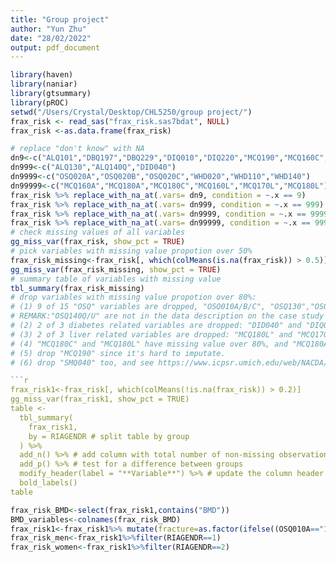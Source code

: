 ```yaml
---
title: "Group project"
author: "Yun Zhu"
date: "28/02/2022"
output: pdf_document
---
```


```r
library(haven)
library(naniar)
library(gtsummary)
library(pROC)
setwd("/Users/Crystal/Desktop/CHL5250/group project/")
frax_risk <- read_sas("frax_risk.sas7bdat", NULL)
frax_risk <-as.data.frame(frax_risk)
```

```r
# replace "don't know" with NA
dn9<-c("ALQ101","DBQ197","DBQ229","DIQ010","DIQ220","MCQ190","MCQ160C","OSQ010A","OSQ010B","OSQ010C","OSQ40AA","OSQ40BA","OSQ40CA","OSQ070","OSQ130","OSQ170","OSQ200")
dn999<-c("ALQ130","ALQ140Q","DID040")
dn9999<-c("OSQ020A","OSQ020B","OSQ020C","WHD020","WHD110","WHD140")
dn99999<-c("MCQ160A","MCQ180A","MCQ180C","MCQ160L","MCQ170L","MCQ180L")
frax_risk %>% replace_with_na_at(.vars= dn9, condition = ~.x == 9)
frax_risk %>% replace_with_na_at(.vars= dn999, condition = ~.x == 999)
frax_risk %>% replace_with_na_at(.vars= dn9999, condition = ~.x == 9999)
frax_risk %>% replace_with_na_at(.vars= dn99999, condition = ~.x == 99999)
# check missing values of all variables
gg_miss_var(frax_risk, show_pct = TRUE)
# pick variables with missing value propotion over 50%
frax_risk_missing<-frax_risk[, which(colMeans(is.na(frax_risk)) > 0.5)]
gg_miss_var(frax_risk_missing, show_pct = TRUE)
# summary table of variables with missing value
tbl_summary(frax_risk_missing)
# drop variables with missing value propotion over 80%:
# (1) 9 of 15 "OSQ" variables are dropped, "OSQ010A/B/C", "OSQ130","OSQ170" and "OSQ200" are still in the data set. 
# REMARK:"OSQ140Q/U" are not in the data description on the case study webpage, see https://www.icpsr.umich.edu/web/NACDA/studies/25505/datasets/0219/variables/OSQ140U?archive=NACDA for detail.
# (2) 2 of 3 diabetes related variables are dropped: "DID040" and "DIQ010".
# (3) 2 of 3 liver related variables are dropped: "MCQ180L" and "MCQ170L".
# (4) "MCQ180C" and "MCQ180L" have missing value over 80%, and "MCQ180A" has proportion nearly 75%, so drop them together.
# (5) drop "MCQ190" since it's hard to imputate.
# (6) drop "SMQ040" too, and see https://www.icpsr.umich.edu/web/NACDA/studies/25505/datasets/0227/variables/SMQ040?archive=nacda for detail.

```r
frax_risk1<-frax_risk[, which(colMeans(!is.na(frax_risk)) > 0.2)]
gg_miss_var(frax_risk1, show_pct = TRUE)
table <- 
  tbl_summary(
    frax_risk1,
    by = RIAGENDR # split table by group
  ) %>%
  add_n() %>% # add column with total number of non-missing observations
  add_p() %>% # test for a difference between groups
  modify_header(label = "**Variable**") %>% # update the column header
  bold_labels() 
table
```

```r
frax_risk_BMD<-select(frax_risk1,contains("BMD"))
BMD_variables<-colnames(frax_risk_BMD)
frax_risk1<-frax_risk1%>% mutate(fracture=as.factor(ifelse((OSQ010A=="1"|OSQ010B=="1"|OSQ010C=="1"), 1, 0)))
frax_risk_men<-frax_risk1%>%filter(RIAGENDR==1)
frax_risk_women<-frax_risk1%>%filter(RIAGENDR==2)
```

